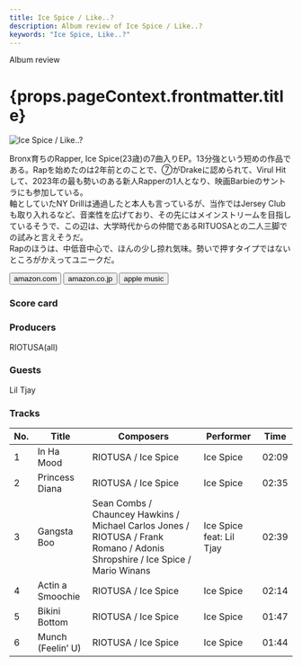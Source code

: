 ```yaml
---
title: Ice Spice / Like..?
description: Album review of Ice Spice / Like..?
keywords: "Ice Spice, Like..?"
---
```





<p className="largeP">Album review</p>
<h1 className="h1--no--margin">{props.pageContext.frontmatter.title}</h1>

<Row  className="image-card-group">
	<Column colMd={3} colLg={4} noGutterMdLeft="">
       <ImageCard>

![Ice Spice / Like..?](../../images/cd/icespice1L.jpg)

</ImageCard>
	</Column>
	<Column colMd={4} colLg={8} noGutterMdLeft="">
		<p>
			Bronx育ちのRapper, Ice Spice(23歳)の7曲入りEP。13分強という短めの作品である。Rapを始めたのは2年前とのことで、⑦がDrakeに認められて、Virul Hitして、2023年の最も勢いのある新人Rapperの1人となり、映画Barbieのサントラにも参加している。
			<br/>軸としていたNY Drillは通過したと本人も言っているが、当作ではJersey Clubも取り入れるなど、音楽性を広げており、その先にはメインストリームを目指しているそうで、この辺は、大学時代からの仲間であるRITUOSAとの二人三脚での試みと言えそうだ。
			<br/>Rapのほうは、中低音中心で、ほんの少し掠れ気味。勢いで押すタイプではないところがかえってユニークだ。
		</p>
		<div>
		  <Button className="button-right-mergin"  href="https://amzn.to/3LQ4IxW" renderIcon={ArrowUpRight} size='sm' kind='primary'>
  	    amazon.com
  	  </Button>
  	  <Button className="button-right-mergin"  href="https://amzn.to/3PQJCRz" renderIcon={ArrowUpRight} size='sm' kind='secondary'>
  	    amazon.co.jp
  	  </Button>
			<Button className="button-right-mergin"  href="https://apple.co/3rIyFJD" renderIcon={ArrowUpRight} size='sm' kind='tertiary'>
  	    apple music
  	  </Button>
			<AdvJS2/>
		</div>
	</Column>
</Row>
<Row >
	<Column colMd={4} colLg={4} noGutterMdLeft="">
		<div>
		  <h3>Score card</h3>
			<SliderJS1 value="5" />
		  <SliderJS2 value="1" />
			<SliderJS3 value="1" />
		  <SliderJS4 value="8" />
		</div>
	</Column>
	<Column colMd={8} colLg={8} noGutterMdLeft="">
		<div>
			<h3>Producers</h3>
			<p>
				RIOTUSA(all)
			</p>
			<h3>Guests</h3>
			<p>
				Lil Tjay
			</p>
		</div>
	</Column>
</Row>

<h3>Tracks</h3>

| No. | Title             | Composers                                                                                                                    | Performer                | Time  |
| --- | ----------------- | ---------------------------------------------------------------------------------------------------------------------------- | ------------------------ | ----- |
| 1   | In Ha Mood        | RIOTUSA / Ice Spice                                                                                                          | Ice Spice                | 02:09 |
| 2   | Princess Diana    | RIOTUSA / Ice Spice                                                                                                          | Ice Spice                | 02:35 |
| 3   | Gangsta Boo       | Sean Combs / Chauncey Hawkins / Michael Carlos Jones / RIOTUSA / Frank Romano / Adonis Shropshire / Ice Spice / Mario Winans | Ice Spice feat: Lil Tjay | 02:39 |
| 4   | Actin a Smoochie  | RIOTUSA / Ice Spice                                                                                                          | Ice Spice                | 02:14 |
| 5   | Bikini Bottom     | RIOTUSA / Ice Spice                                                                                                          | Ice Spice                | 01:47 |
| 6   | Munch (Feelin’ U) | RIOTUSA / Ice Spice                                                                                                          | Ice Spice                | 01:44 |

<AdvJS3 />
